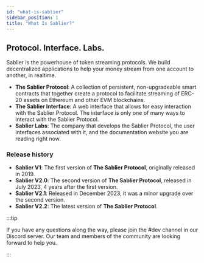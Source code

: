 ```yaml
---
id: "what-is-sablier"
sidebar_position: 1
title: "What Is Sablier?"
---
```



## Protocol. Interface. Labs.

Sablier is the powerhouse of token streaming protocols. We build decentralized applications to help your money stream
from one account to another, in realtime.

- **The Sablier Protocol**: A collection of persistent, non-upgradeable smart contracts that together create a protocol
  to facilitate streaming of ERC-20 assets on Ethereum and other EVM blockchains.
- **The Sablier Interface**: A web interface that allows for easy interaction with the Sablier Protocol. The interface
  is only one of many ways to interact with the Sablier Protocol.
- **Sablier Labs**: The company that develops the Sablier Protocol, the user interfaces associated with it, and the
  documentation website you are reading right now.

### Release history

- **Sablier V1**: The first version of **The Sablier Protocol**, originally released in 2019.
- **Sablier V2.0**: The second version of **The Sablier Protocol**, released in July 2023, 4 years after the first
  version.
- **Sablier V2.1**: Released in December 2023, it was a minor upgrade over the second version.
- **Sablier V2.2**: The latest version of **The Sablier Protocol**.

:::tip

If you have any questions along the way, please join the #dev channel in our <Link href={links.discord}>Discord
server</Link>. Our team and members of the community are looking forward to help you.‌

:::
